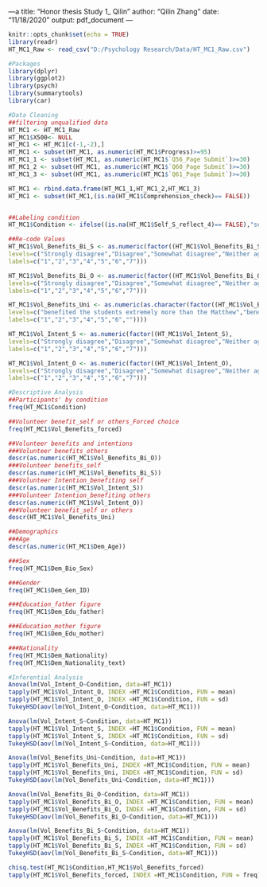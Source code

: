---a
title: "Honor thesis Study 1_ Qilin"
author: "Qilin Zhang"
date: "11/18/2020"
output: pdf_document
---

```r
knitr::opts_chunk$set(echo = TRUE)
library(readr)
HT_MC1_Raw <- read_csv("D:/Psychology Research/Data/HT_MC1_Raw.csv")
```


```r
#Packages
library(dplyr)
library(ggplot2)
library(psych)
library(summarytools)
library(car)
```

```r
#Data Cleaning
##filtering unqualified data
HT_MC1 <- HT_MC1_Raw
HT_MC1$X500<- NULL
HT_MC1 <- HT_MC1[c(-1,-2),]
HT_MC1 <- subset(HT_MC1, as.numeric(HT_MC1$Progress)>=95)
HT_MC1_1 <- subset(HT_MC1, as.numeric(HT_MC1$`Q56_Page Submit`)>=30)
HT_MC1_2 <- subset(HT_MC1, as.numeric(HT_MC1$`Q60_Page Submit`)>=30)
HT_MC1_3 <- subset(HT_MC1, as.numeric(HT_MC1$`Q61_Page Submit`)>=30)

HT_MC1 <- rbind.data.frame(HT_MC1_1,HT_MC1_2,HT_MC1_3)
HT_MC1 <- subset(HT_MC1,(is.na(HT_MC1$Comprehension_check)== FALSE))


##Labeling condition
HT_MC1$Condition <- ifelse((is.na(HT_MC1$Self_S_reflect_4)== FALSE),"self",(ifelse(is.na(HT_MC1$Other_O_reflect_4)== FALSE, "other", "self&other")))

##Re-code Values
HT_MC1$Vol_Benefits_Bi_S <- as.numeric(factor((HT_MC1$Vol_Benefits_Bi_S),
levels=c("Strongly disagree","Disagree","Somewhat disagree","Neither agree nor disagree","Somewhat agree","Agree","Strongly agree"),
labels=c("1","2","3","4","5","6","7")))

HT_MC1$Vol_Benefits_Bi_O <- as.numeric(factor((HT_MC1$Vol_Benefits_Bi_O),
levels=c("Strongly disagree","Disagree","Somewhat disagree","Neither agree nor disagree","Somewhat agree","Agree","Strongly agree"),
labels=c("1","2","3","4","5","6","7")))

HT_MC1$Vol_Benefits_Uni <- as.numeric(as.character(factor((HT_MC1$Vol_Benefits_Uni),
levels=c("benefited the students extremely more than the Matthew","benefited the students moderately more than the Matthew","benefited the students slightly more than the Matthew","benefited the students and Matthew equally","benefited Matthew slightly more than the students","benefited the Matthew moderately more than the students","benefited Matthew extremely more than the students"),
labels=c("1","2","3","4","5","6",""))))

HT_MC1$Vol_Intent_S <- as.numeric(factor((HT_MC1$Vol_Intent_S),
levels=c("Strongly disagree","Disagree","Somewhat disagree","Neither agree nor disagree","Somewhat agree","Agree","Strongly agree"),
labels=c("1","2","3","4","5","6","7")))

HT_MC1$Vol_Intent_O <- as.numeric(factor((HT_MC1$Vol_Intent_O),
levels=c("Strongly disagree","Disagree","Somewhat disagree","Neither agree nor disagree","Somewhat agree","Agree","Strongly agree"),
labels=c("1","2","3","4","5","6","7")))
```

```r
#Descriptive Analysis
##Participants' by condition
freq(HT_MC1$Condition)

##Volunteer benefit_self or others_Forced choice
freq(HT_MC1$Vol_Benefits_forced)

##Volunteer benefits and intentions
###Volunteer benefits_others
descr(as.numeric(HT_MC1$Vol_Benefits_Bi_O))
###Volunteer benefits_self
descr(as.numeric(HT_MC1$Vol_Benefits_Bi_S))
###Volunteer Intention_benefiting self
descr(as.numeric(HT_MC1$Vol_Intent_S))
###Volunteer Intention_benefiting others
descr(as.numeric(HT_MC1$Vol_Intent_O))
###Volunteer benefit_self or others
descr(HT_MC1$Vol_Benefits_Uni)

##Demographics
###Age
descr(as.numeric(HT_MC1$Dem_Age))

###Sex
freq(HT_MC1$Dem_Bio_Sex)

###Gender
freq(HT_MC1$Dem_Gen_ID)

###Education_father figure
freq(HT_MC1$Dem_Edu_father)

###Education_mother figure
freq(HT_MC1$Dem_Edu_mother)

###Nationality
freq(HT_MC1$Dem_Nationality)
freq(HT_MC1$Dem_Nationality_text)
```
```r
#Inferential Analysis
Anova(lm(Vol_Intent_O~Condition, data=HT_MC1))
tapply(HT_MC1$Vol_Intent_O, INDEX =HT_MC1$Condition, FUN = mean)
tapply(HT_MC1$Vol_Intent_O, INDEX =HT_MC1$Condition, FUN = sd)
TukeyHSD(aov(lm(Vol_Intent_O~Condition, data=HT_MC1)))

Anova(lm(Vol_Intent_S~Condition, data=HT_MC1))
tapply(HT_MC1$Vol_Intent_S, INDEX =HT_MC1$Condition, FUN = mean)
tapply(HT_MC1$Vol_Intent_S, INDEX =HT_MC1$Condition, FUN = sd)
TukeyHSD(aov(lm(Vol_Intent_S~Condition, data=HT_MC1)))

Anova(lm(Vol_Benefits_Uni~Condition, data=HT_MC1))
tapply(HT_MC1$Vol_Benefits_Uni, INDEX =HT_MC1$Condition, FUN = mean)
tapply(HT_MC1$Vol_Benefits_Uni, INDEX =HT_MC1$Condition, FUN = sd)
TukeyHSD(aov(lm(Vol_Benefits_Uni~Condition, data=HT_MC1)))

Anova(lm(Vol_Benefits_Bi_O~Condition, data=HT_MC1))
tapply(HT_MC1$Vol_Benefits_Bi_O, INDEX =HT_MC1$Condition, FUN = mean)
tapply(HT_MC1$Vol_Benefits_Bi_O, INDEX =HT_MC1$Condition, FUN = sd)
TukeyHSD(aov(lm(Vol_Benefits_Bi_O~Condition, data=HT_MC1)))

Anova(lm(Vol_Benefits_Bi_S~Condition, data=HT_MC1))
tapply(HT_MC1$Vol_Benefits_Bi_S, INDEX =HT_MC1$Condition, FUN = mean)
tapply(HT_MC1$Vol_Benefits_Bi_S, INDEX =HT_MC1$Condition, FUN = sd)
TukeyHSD(aov(lm(Vol_Benefits_Bi_S~Condition, data=HT_MC1)))

chisq.test(HT_MC1$Condition,HT_MC1$Vol_Benefits_forced)
tapply(HT_MC1$Vol_Benefits_forced, INDEX =HT_MC1$Condition, FUN = freq)
```

